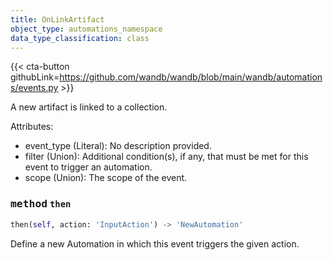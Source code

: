 ---
title: OnLinkArtifact
object_type: automations_namespace
data_type_classification: class
---

{{< cta-button githubLink=https://github.com/wandb/wandb/blob/main/wandb/automations/events.py >}}



A new artifact is linked to a collection.

Attributes:
- event_type (Literal): No description provided.
- filter (Union): Additional condition(s), if any, that must be met for this event to trigger an automation.
- scope (Union): The scope of the event.

### <kbd>method</kbd> `then`
```python
then(self, action: 'InputAction') -> 'NewAutomation'
```
Define a new Automation in which this event triggers the given action.